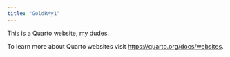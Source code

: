 ```yaml
---
title: "GoldRMy1"
---
```


This is a Quarto website, my dudes.

To learn more about Quarto websites visit <https://quarto.org/docs/websites>.

